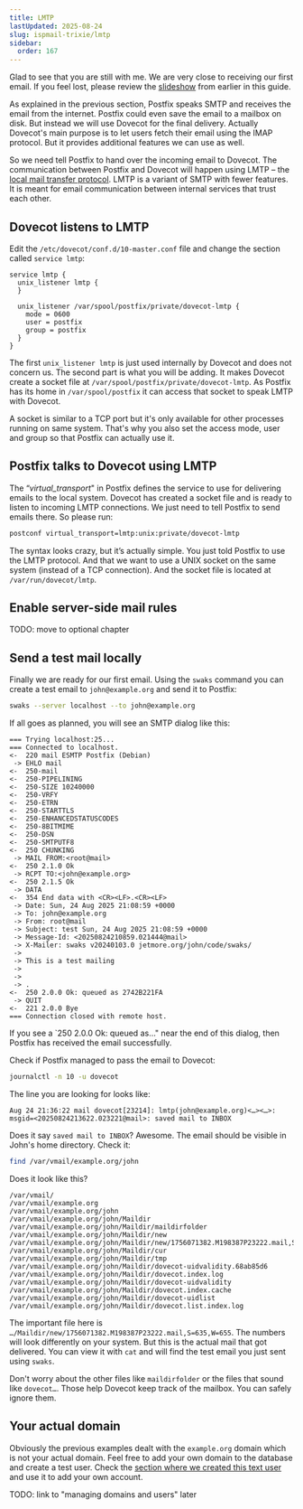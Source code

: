```yaml
---
title: LMTP
lastUpdated: 2025-08-24
slug: ispmail-trixie/lmtp
sidebar:
  order: 167
---
```



<StepListReceive currentStep={5} />

Glad to see that you are still with me. We are very close to receiving our first email. If you feel lost, please review
the [slideshow](/ispmail-trixie/big-picture/) from earlier in this guide.

As explained in the previous section, Postfix speaks SMTP and receives the email from the internet. Postfix could even
save the email to a mailbox on disk. But instead we will use Dovecot for the final delivery. Actually Dovecot's main
purpose is to let users fetch their email using the IMAP protocol. But it provides additional features we can use as
well.

So we need tell Postfix to hand over the incoming email to Dovecot. The communication between Postfix and Dovecot will
happen using LMTP – the [local mail transfer protocol](https://en.wikipedia.org/wiki/Local_Mail_Transfer_Protocol).
LMTP is a variant of SMTP with fewer features. It is meant for email communication between internal services that trust
each other.

## Dovecot listens to LMTP

Edit the `/etc/dovecot/conf.d/10-master.conf` file and change the section called `service lmtp`:

```
service lmtp {
  unix_listener lmtp {
  }

  unix_listener /var/spool/postfix/private/dovecot-lmtp {
    mode = 0600
    user = postfix
    group = postfix
  }
}
```

The first `unix_listener lmtp` is just used internally by Dovecot and does not concern us. The second part is what you
will be adding. It makes Dovecot create a socket file at `/var/spool/postfix/private/dovecot-lmtp`. As Postfix has its
home in `/var/spool/postfix` it can access that socket to speak LMTP with Dovecot.

A socket is similar to a TCP port but it's only available for other processes running on same system. That's why you
also set the access mode, user and group so that Postfix can actually use it.

## Postfix talks to Dovecot using LMTP

The “_virtual_transport_" in Postfix defines the service to use for delivering emails to the local system. Dovecot has
created a socket file and is ready to listen to incoming LMTP connections. We just need to tell Postfix to send emails
there. So please run:

```sh title="Run this on your server"
postconf virtual_transport=lmtp:unix:private/dovecot-lmtp
```

The syntax looks crazy, but it’s actually simple. You just told Postfix to use the LMTP protocol. And that we want to
use a UNIX socket on the same system (instead of a TCP connection). And the socket file is located at
`/var/run/dovecot/lmtp`.

## Enable server-side mail rules

TODO: move to optional chapter

## Send a test mail locally

<StepListReceive currentStep={6} />

Finally we are ready for our first email. Using the `swaks` command you can create a test email to `john@example.org`
and send it to Postfix:

```sh title="Run this on your server"
swaks --server localhost --to john@example.org
```

If all goes as planned, you will see an SMTP dialog like this:

```
=== Trying localhost:25...
=== Connected to localhost.
<-  220 mail ESMTP Postfix (Debian)
 -> EHLO mail
<-  250-mail
<-  250-PIPELINING
<-  250-SIZE 10240000
<-  250-VRFY
<-  250-ETRN
<-  250-STARTTLS
<-  250-ENHANCEDSTATUSCODES
<-  250-8BITMIME
<-  250-DSN
<-  250-SMTPUTF8
<-  250 CHUNKING
 -> MAIL FROM:<root@mail>
<-  250 2.1.0 Ok
 -> RCPT TO:<john@example.org>
<-  250 2.1.5 Ok
 -> DATA
<-  354 End data with <CR><LF>.<CR><LF>
 -> Date: Sun, 24 Aug 2025 21:08:59 +0000
 -> To: john@example.org
 -> From: root@mail
 -> Subject: test Sun, 24 Aug 2025 21:08:59 +0000
 -> Message-Id: <20250824210859.021444@mail>
 -> X-Mailer: swaks v20240103.0 jetmore.org/john/code/swaks/
 ->
 -> This is a test mailing
 ->
 ->
 -> .
<-  250 2.0.0 Ok: queued as 2742B221FA
 -> QUIT
<-  221 2.0.0 Bye
=== Connection closed with remote host.
```

If you see a `250 2.0.0 Ok: queued as…" near the end of this dialog, then Postfix has received the email successfully.

Check if Postfix managed to pass the email to Dovecot:

```sh title="Run this on your server"
journalctl -n 10 -u dovecot
```

The line you are looking for looks like:

```
Aug 24 21:36:22 mail dovecot[23214]: lmtp(john@example.org)<…><…>: msgid=<20250824213622.023221@mail>: saved mail to INBOX
```

Does it say `saved mail to INBOX`? Awesome. The email should be visible in John's home directory. Check it:

```sh title="Run this on your server"
find /var/vmail/example.org/john
```

Does it look like this?

```
/var/vmail/
/var/vmail/example.org
/var/vmail/example.org/john
/var/vmail/example.org/john/Maildir
/var/vmail/example.org/john/Maildir/maildirfolder
/var/vmail/example.org/john/Maildir/new
/var/vmail/example.org/john/Maildir/new/1756071382.M198387P23222.mail,S=635,W=655
/var/vmail/example.org/john/Maildir/cur
/var/vmail/example.org/john/Maildir/tmp
/var/vmail/example.org/john/Maildir/dovecot-uidvalidity.68ab85d6
/var/vmail/example.org/john/Maildir/dovecot.index.log
/var/vmail/example.org/john/Maildir/dovecot-uidvalidity
/var/vmail/example.org/john/Maildir/dovecot.index.cache
/var/vmail/example.org/john/Maildir/dovecot-uidlist
/var/vmail/example.org/john/Maildir/dovecot.list.index.log
```

The important file here is `…/Maildir/new/1756071382.M198387P23222.mail,S=635,W=655`. The numbers will look differently
on your system. But this is the actual mail that got delivered. You can view it with `cat` and will find the test email
you just sent using `swaks`.

Don't worry about the other files like `maildirfolder` or the files that sound like `dovecot…`. Those help Dovecot keep
track of the mailbox. You can safely ignore them.

## Your actual domain

Obviously the previous examples dealt with the `example.org` domain which is not your actual domain. Feel free to add
your own domain to the database and create a test user. Check the
[section where we created this text user](/ispmail-trixie/database/#example-data-to-play-with) and use it to add your
own account.

TODO: link to "managing domains and users" later
